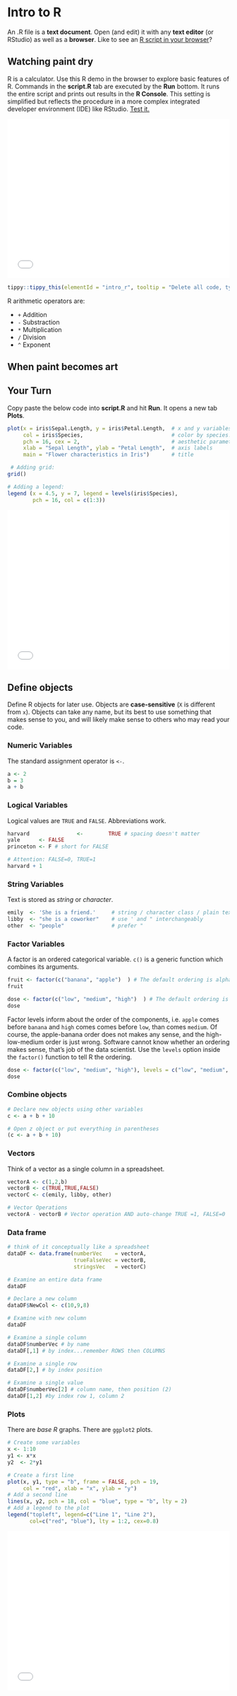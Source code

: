 <!-- # (PART) Data Analysis {-}  -->

# Intro to R {-}
<!-- Comments start with one or multiple hash tags.  -->
<!-- http://seminars-in-applied-economics.de/wp-content/uploads/2020/08/SOEP_Practice_1.txt -->

An .R file is a **text document**. Open (and edit) it with any **text editor** (or RStudio) as well as a **browser**. Like to see an [R script in your browser](https://raw.githubusercontent.com/MarcoKuehne/marcokuehne.github.io/main/data/intro-r.R){target="_blank"}?

<!-- https://raw.githubusercontent.com/MarcoKuehne/marcokuehne.github.io/main/data/intro-r.R -->
<!-- https://github.com/MarcoKuehne/marcokuehne.github.io/blob/main/data/intro-r.R -->
<!-- You can collapse sections in RStudio. -->

## Watching paint dry {-}

<!-- By default, `tutorial` will convert all R chunks. -->
<!-- # ```{r, include=FALSE} -->
<!-- # tutorial::go_interactive(greedy=FALSE) -->
<!-- # ``` -->

R is a calculator. Use this R demo in the browser to explore basic features of R. Commands in the  **script.R** tab are executed by the **Run** bottom. It runs the entire script and prints out results in the **R Console**. This setting is simplified but reflects the procedure in a more complex integrated developer environment (IDE) like RStudio. <u id='intro_r'>Test it.</u> 

<iframe src="DCL/playground1.html" frameborder="0" scrolling="no" style="width:100%;height:360px"></iframe>
```r
tippy::tippy_this(elementId = "intro_r", tooltip = "Delete all code, type 1:20 and hit Run.")
```

R arithmetic operators are:

- `+` Addition
- `-` Substraction 
- `*` Multiplication
- `/` Division
- `^` Exponent 

<!-- https://cdn.datacamp.com/dcl-react-prod/index.html -->
<!-- <script src=https://cdn.datacamp.com/datacamp-light-latest.min.js></script> -->
<!-- <script type="text/javascript" src="//cdn.datacamp.com/dcl-react.js.gz"></script> -->
<!-- <iframe src="DCL/intro_1.html" frameborder="0" scrolling="no" style="width:100%;height:360px"></iframe> -->

## When paint becomes art {-}

:::: {.challenge}
::: {.titelchallenge}
<h2> Your Turn </h2>
:::
Copy paste the below code into **script.R** and hit **Run**. It opens a new tab **Plots**. 

```r
plot(x = iris$Sepal.Length, y = iris$Petal.Length,  # x and y variables
     col = iris$Species,                            # color by species! 
     pch = 16, cex = 2,                             # aesthetic parameters 
     xlab = "Sepal Length", ylab = "Petal Length",  # axis labels
     main = "Flower characteristics in Iris")       # title

 # Adding grid: 
grid()

# Adding a legend: 
legend (x = 4.5, y = 7, legend = levels(iris$Species), 
        pch = 16, col = c(1:3))
```

<iframe src="DCL/playground2.html" frameborder="0" scrolling="no" style="width:100%;height:360px"></iframe>
::::

<!-- rdrr.io is working but does not look nice -->
<!-- <iframe width='100%' height='500' src='https://rdrr.io/snippets/embed/' frameborder='1'></iframe> -->

## Define objects {-}

Define R objects for later use. Objects are **case-sensitive** (`X` is different from `x`). Objects can take any name, but its best to use something that makes sense to you, and will likely make sense to others who may read your code.

### Numeric Variables {-}

The standard assignment operator is `<-`.

```r
a <- 2
b = 3
a + b
```

### Logical Variables {-}

Logical values are `TRUE` and `FALSE`. Abbreviations work.

```r
harvard               <-        TRUE # spacing doesn't matter
yale      <- FALSE
princeton <- F # short for FALSE

# Attention: FALSE=0, TRUE=1
harvard + 1
```

### String Variables {-}

Text is stored as *string* or *character*.

```r
emily  <- 'She is a friend.'     # string / character class / plain text
libby  <- "she is a coworker"    # use ' and " interchangeably
other  <- "people"               # prefer "
``` 

### Factor Variables {-}

A factor is an ordered categorical variable. `c()` is a generic function which combines its arguments. 

```r
fruit <- factor(c("banana", "apple")  ) # The default ordering is alphabetic
fruit

dose <- factor(c("low", "medium", "high")  ) # The default ordering is alphabetic
dose
```

Factor levels inform about the order of the components, i.e. `apple` comes before `banana` and `high` comes comes before `low`, than comes `medium`. Of course, the apple-banana order does not makes any sense, and the high-low-medium order is just wrong. Software cannot know whether an ordering makes sense, that's job of the data scientist. Use the `levels` option inside the `factor()` function to tell R the ordering.

```r
dose <- factor(c("low", "medium", "high"), levels = c("low", "medium", "high") ) 
dose
```

### Combine objects {-}

```r
# Declare new objects using other variables
c <- a + b + 10

# Open z object or put everything in parentheses
(c <- a + b + 10)
```

### Vectors {-}

Think of a vector as a single column in a spreadsheet.

```r
vectorA <- c(1,2,b)
vectorB <- c(TRUE,TRUE,FALSE)
vectorC <- c(emily, libby, other) 

# Vector Operations
vectorA - vectorB # Vector operation AND auto-change TRUE =1, FALSE=0
```

### Data frame {-}

```r
# think of it conceptually like a spreadsheet
dataDF <- data.frame(numberVec    = vectorA,
                     trueFalseVec = vectorB,
                     stringsVec   = vectorC)

# Examine an entire data frame  
dataDF
```

```r
# Declare a new column
dataDF$NewCol <- c(10,9,8)

# Examine with new column
dataDF

# Examine a single column
dataDF$numberVec # by name
dataDF[,1] # by index...remember ROWS then COLUMNS

# Examine a single row
dataDF[2,] # by index position

# Examine a single value
dataDF$numberVec[2] # column name, then position (2)
dataDF[1,2] #by index row 1, column 2
```


### Plots {-}

There are *base R* graphs. There are `ggplot2` plots. 

```r
# Create some variables
x <- 1:10
y1 <- x*x
y2  <- 2*y1

# Create a first line
plot(x, y1, type = "b", frame = FALSE, pch = 19, 
     col = "red", xlab = "x", ylab = "y")
# Add a second line
lines(x, y2, pch = 18, col = "blue", type = "b", lty = 2)
# Add a legend to the plot
legend("topleft", legend=c("Line 1", "Line 2"),
       col=c("red", "blue"), lty = 1:2, cex=0.8)
```


<iframe src="DCL/playground2.html" frameborder="0" scrolling="no" style="width:100%;height:360px"></iframe>




